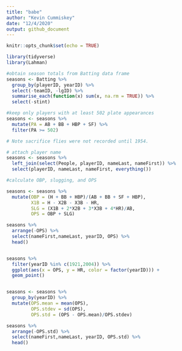 ```yaml
---
title: "babe"
author: "Kevin Cummiskey"
date: "12/4/2020"
output: github_document
---
```


```r
knitr::opts_chunk$set(echo = TRUE)

library(tidyverse)
library(Lahman)

#obtain season totals from Batting data frame
seasons <- Batting %>% 
  group_by(playerID, yearID) %>% 
  select(-teamID, -lgID) %>% 
  summarise_each(function(x) sum(x, na.rm = TRUE)) %>% 
  select(-stint)

#keep only players with at least 502 plate appearances
seasons <- seasons %>% 
  mutate(PA = AB + BB + HBP + SF) %>% 
  filter(PA >= 502)

# Note sacrifice flies were not recorded until 1954.

# attach player name
seasons <- seasons %>% 
  left_join(select(People, playerID, nameLast, nameFirst)) %>% 
  select(playerID, nameLast, nameFirst, everything())

```


```r
#calculate OBP, slugging, and OPS

seasons <- seasons %>% 
  mutate(OBP = (H + BB + HBP)/(AB + BB + SF + HBP),
         X1B = H - X2B - X3B - HR,
         SLG = (X1B + 2*X2B + 3*X3B + 4*HR)/AB,
         OPS = OBP + SLG)

seasons %>% 
  arrange(-OPS) %>% 
  select(nameFirst,nameLast, yearID, OPS) %>% 
  head()


seasons %>% 
  filter(yearID %in% c(1921,2004)) %>%
  ggplot(aes(x = OPS, y = HR, color = factor(yearID))) +
  geom_point()


seasons <- seasons %>% 
  group_by(yearID) %>% 
  mutate(OPS.mean = mean(OPS),
         OPS.stdev = sd(OPS),
         OPS.std = (OPS - OPS.mean)/OPS.stdev)

seasons %>% 
  arrange(-OPS.std) %>% 
  select(nameFirst,nameLast, yearID, OPS.std) %>% 
  head()
  
```


